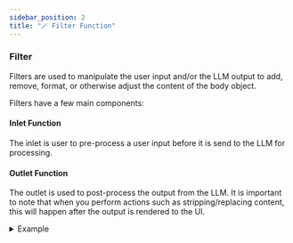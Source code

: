 ```yaml
---
sidebar_position: 2
title: "🪄 Filter Function"
---
```



### Filter
Filters are used to manipulate the user input and/or the LLM output to add, remove, format, or otherwise adjust the content of the body object.

Filters have a few main components:

#### Inlet Function
The inlet is user to pre-process a user input before it is send to the LLM for processing. 

#### Outlet Function
The outlet is used to post-process the output from the LLM. It is important to note that when you perform actions such as stripping/replacing content, this will happen after the output is rendered to the UI.

<details>
<summary>Example</summary>

```
class Filter:
    # Define and Valves
    class Valves(BaseModel):
        priority: int = Field(
            default=0, description="Priority level for the filter operations."
        )
        test_valve: int = Field(
            default=4, description="A valve controlling a numberical value"
        )
        pass

    # Define any UserValves
    class UserValves(BaseModel):
        test_user_valve: bool = Field(
            default=False, description="A user valve controlling a True/False (on/off) switch"
        )
        pass

    def __init__(self):
        self.valves = self.Valves()
        pass

    def inlet(self, body: dict, __user__: Optional[dict] = None) -> dict:
        print(f"inlet:{__name__}")
        print(f"inlet:body:{body}")
        print(f"inlet:user:{__user__}")

        # Pre-processing logic here

        return body

    def outlet(self, body: dict, __user__: Optional[dict] = None) -> dict:
        print(f"outlet:{__name__}")
        print(f"outlet:body:{body}")
        print(f"outlet:user:{__user__}")

        # Post-processing logic here

        return body
```
</details>